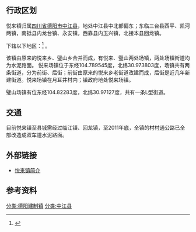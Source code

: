 {{Unreferenced|time=2018-09-03T15:15:40+00:00}}
{{中国乡级行政区|51/06/23/115/000}}

==行政区划==
悦来镇归属[[四川省|四川省]][[德阳市|德阳市]][[中江县|中江县]]，地处中江县中北部偏东；东临三台县西平、凯河两镇，南抵县内龙台镇、永安镇，西靠县内玉兴镇，北接本县回龙镇。

{{PAGENAMEBASE}}下辖以下地区：<ref>{{PRC admin/ref sgc|51/06/23/115/000}}</ref>
{{PRC admin/children|51/06/23/115/000}}。

该镇由原来的悦来乡、璧山乡合并而成，有悦来、璧山两处场镇，两处场镇街道均为水泥路面。
悦来场镇位于东经104.789545度，北纬30.973803度，场镇共有两条街道，分为前街、后街；前街由原来的悦来乡老街道改建而成，后街是近几年新建街道。悦来场镇在月耳井村内；镇政府地处悦来场镇。

璧山场镇有位东经104.82283度，北纬30.97127度，共有一条L型街道。

==交通==
目前悦来镇至县城需经过临江镇、回龙镇，至2011年底，全镇的村村通公路已全部改造成双车道水泥路面。
==外部链接==
*[https://web.archive.org/web/20090422135010/http://www.zhongjiang.gov.cn/LmZwgk/DeptShow.aspx?Id=113 悦来镇简介]
== 参考资料 ==
{{reflist}}

{{中江县行政区划}}
[[分类:德阳建制镇|分类:德阳建制镇]]
[[分类:中江县|分类:中江县]]